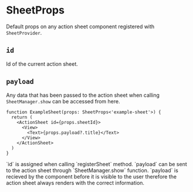 
# SheetProps

Default props on any action sheet component registered with `SheetProvider`.

## `id`

Id of the current action sheet.

## `payload`

Any data that has been passed to the action sheet when calling `SheetManager.show` can be accessed from here.

```tsx
function ExampleSheet(props: SheetProps<'example-sheet'>) {
  return (
    <ActionSheet id={props.sheetId}>
      <View>
        <Text>{props.payload?.title}</Text>
      </View>
    </ActionSheet>
  )
}
```

<Callout>
  `id` is assigned when calling `registerSheet` method. `payload` can be sent to
  the action sheet through `SheetManager.show` function. `payload` is recieved
  by the component before it is visible to the user therefore the action sheet
  always renders with the correct information.
</Callout>
